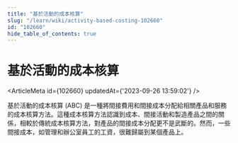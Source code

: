 ```yaml
---
title: "基於活動的成本核算"
slug: "/learn/wiki/activity-based-costing-102660"
id: "102660"
hide_table_of_contents: true
---
```



# 基於活動的成本核算

<ArticleMeta id={102660} updatedAt={'2023-09-26 13:59:02'} />
<div className='border-solid border-b border-t-0 my-4 border-[var(--ifm-color-gray-300)]' />

基於活動的成本核算 (ABC) 是一種將間接費用和間接成本分配給相關產品和服務的成本核算方法。這種成本核算方法認識到成本、間接活動和製造產品之間的關係，相較於傳統成本核算方法，對產品的間接成本分配更不是武斷的。然而，一些間接成本，如管理和辦公室員工的工資，很難歸屬到某個產品上。
